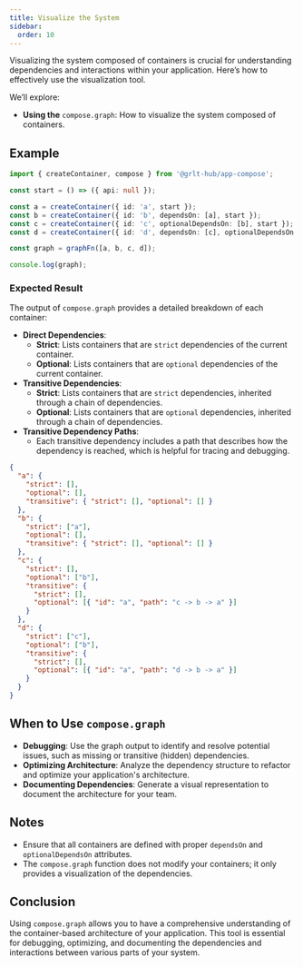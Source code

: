 ```yaml
---
title: Visualize the System
sidebar:
  order: 10
---
```


Visualizing the system composed of containers is crucial for understanding dependencies and interactions within your application. Here’s how to effectively use the visualization tool.

We’ll explore:

- **Using the** `compose.graph`: How to visualize the system composed of containers.

## Example

```ts {10}
import { createContainer, compose } from '@grlt-hub/app-compose';

const start = () => ({ api: null });

const a = createContainer({ id: 'a', start });
const b = createContainer({ id: 'b', dependsOn: [a], start });
const c = createContainer({ id: 'c', optionalDependsOn: [b], start });
const d = createContainer({ id: 'd', dependsOn: [c], optionalDependsOn: [b], start });

const graph = graphFn([a, b, c, d]);

console.log(graph);
```

### Expected Result

The output of `compose.graph` provides a detailed breakdown of each container:

- **Direct Dependencies**:
  - **Strict**: Lists containers that are `strict` dependencies of the current container.
  - **Optional**: Lists containers that are `optional` dependencies of the current container.
- **Transitive Dependencies**:
  - **Strict**: Lists containers that are `strict` dependencies, inherited through a chain of dependencies.
  - **Optional**: Lists containers that are `optional` dependencies, inherited through a chain of dependencies.
- **Transitive Dependency Paths**:
  - Each transitive dependency includes a path that describes how the dependency is reached, which is helpful for tracing and debugging.

```json
{
  "a": {
    "strict": [],
    "optional": [],
    "transitive": { "strict": [], "optional": [] }
  },
  "b": {
    "strict": ["a"],
    "optional": [],
    "transitive": { "strict": [], "optional": [] }
  },
  "c": {
    "strict": [],
    "optional": ["b"],
    "transitive": {
      "strict": [],
      "optional": [{ "id": "a", "path": "c -> b -> a" }]
    }
  },
  "d": {
    "strict": ["c"],
    "optional": ["b"],
    "transitive": {
      "strict": [],
      "optional": [{ "id": "a", "path": "d -> b -> a" }]
    }
  }
}
```

## When to Use `compose.graph`

- **Debugging**: Use the graph output to identify and resolve potential issues, such as missing or transitive (hidden) dependencies.
- **Optimizing Architecture**: Analyze the dependency structure to refactor and optimize your application's architecture.
- **Documenting Dependencies**: Generate a visual representation to document the architecture for your team.

## Notes

- Ensure that all containers are defined with proper `dependsOn` and `optionalDependsOn` attributes.
- The `compose.graph` function does not modify your containers; it only provides a visualization of the dependencies.

## Conclusion

Using `compose.graph` allows you to have a comprehensive understanding of the container-based architecture of your application. This tool is essential for debugging, optimizing, and documenting the dependencies and interactions between various parts of your system.
